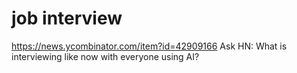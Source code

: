 # job interview

https://news.ycombinator.com/item?id=42909166
Ask HN: What is interviewing like now with everyone using AI?



